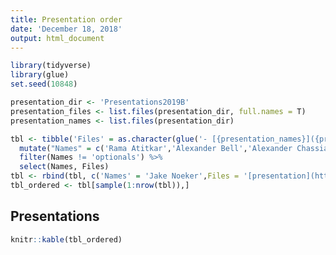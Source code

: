 ```yaml
---
title: Presentation order
date: 'December 18, 2018'
output: html_document
---
```


```r
library(tidyverse)
library(glue)
set.seed(10848)

presentation_dir <- 'Presentations2019B'
presentation_files <- list.files(presentation_dir, full.names = T)
presentation_names <- list.files(presentation_dir)

tbl <- tibble('Files' = as.character(glue('- [{presentation_names}]({presentation_files}){{target="_blank"}}'))) %>% 
  mutate("Names" = c('Rama Atitkar','Alexander Bell','Alexander Chassiakos','Marie Cronin','Larissa Erben','Neha Gupta','Sunhyun Lee','Hai Liang',"Allison O'Connell", 'optionals','Samantha Papal','Catherine Jaeger','Akshay Thaper','Yafeng He')) %>% 
  filter(Names != 'optionals') %>% 
  select(Names, Files)
tbl <- rbind(tbl, c('Names' = 'Jake Noeker',Files = '[presentation](http://rpubs.com/jnoek24/452152){target="_blank"}'))
tbl_ordered <- tbl[sample(1:nrow(tbl)),]
```

## Presentations

```r
knitr::kable(tbl_ordered)
```

